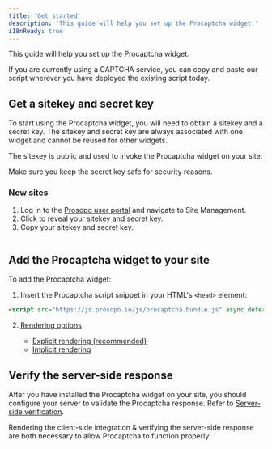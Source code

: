 ```yaml
---
title: 'Get started'
description: 'This guide will help you set up the Procaptcha widget.'
i18nReady: true
---
```


This guide will help you set up the Procaptcha widget.

If you are currently using a CAPTCHA service, you can copy and paste our script wherever you have deployed the existing script today.

## Get a sitekey and secret key

To start using the Procaptcha widget, you will need to obtain a sitekey and a secret key. The sitekey and secret key are always associated with one widget and cannot be reused for other widgets.

The sitekey is public and used to invoke the Procaptcha widget on your site.

Make sure you keep the secret key safe for security reasons.

### New sites

1. Log in to the [Prosopo user portal](https://portal.prosopo.io) and navigate to Site Management.
2. Click to reveal your sitekey and secret key.
4. Copy your sitekey and secret key.

<Image src={PortalUserInfo} alt="" class="hide" />

## Add the Procaptcha widget to your site

To add the Procaptcha widget:

1. Insert the Procaptcha script snippet in your HTML's `<head>` element:

<div>

```html
<script src="https://js.prosopo.io/js/procaptcha.bundle.js" async defer></script>
```
</div>


2. [Rendering options](/en/basics/client-side-rendering/)

    * [Explicit rendering (recommended)](/en/basics/client-side-rendering/#explicit-rendering)
    * [Implicit rendering](/en/basics/client-side-rendering/#implicit-rendering)

## Verify the server-side response

After you have installed the Procaptcha widget on your site, you should configure your server to validate the Procaptcha response.
Refer to [Server-side verification](/en/basics/server-side-verification/).

Rendering the client-side integration & verifying the server-side response are both necessary to allow Procaptcha to function properly.
